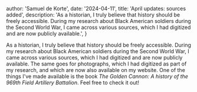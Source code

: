 


  author: 'Samuel de Korte',
  date: '2024-04-11',
  title: 'April updates: sources added',
  description:
    'As a historian, I truly believe that history should be freely accessible. During my research about Black American soldiers during the Second World War, I came across various sources, which I had digitized and are now publicly available.',
}


As a historian, I truly believe that history should be freely accessible. During my research about Black American soldiers during the Second World War, I came across various sources, which I had digitized and are now publicly available. The same goes for photographs, which I had digitized as part of my research, and which are now also available on my website. One of the things I've made available is the book *The Golden Cannon: A history of the 969th Field Artillery Battalion*. Feel free to check it out!